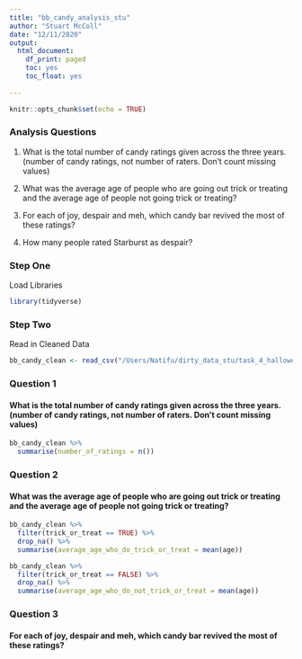 ```yaml
---
title: "bb_candy_analysis_stu"
author: "Stuart McColl"
date: "12/11/2020"
output: 
  html_document:
    df_print: paged
    toc: yes
    toc_float: yes
    
---
```


```r
knitr::opts_chunk$set(echo = TRUE)
```

### Analysis Questions

1. What is the total number of candy ratings given across the three years. (number of candy ratings, not number of raters. Don’t count missing values)

2. What was the average age of people who are going out trick or treating and the average age of people not going trick or treating?

3. For each of joy, despair and meh, which candy bar revived the most of these ratings?

4. How many people rated Starburst as despair?


### Step One
Load Libraries

```r

library(tidyverse)

```

### Step Two
Read in Cleaned Data

```r

bb_candy_clean <- read_csv("/Users/Natifu/dirty_data_stu/task_4_halloween/clean_data/bb_candy_all_cleaned")

```


### Question 1

#### What is the total number of candy ratings given across the three years. (number of candy ratings, not number of raters. Don’t count missing values)

```r

bb_candy_clean %>%
  summarise(number_of_ratings = n())

```

### Question 2

#### What was the average age of people who are going out trick or treating and the average age of people not going trick or treating?

```r

bb_candy_clean %>%
  filter(trick_or_treat == TRUE) %>%
  drop_na() %>%
  summarise(average_age_who_do_trick_or_treat = mean(age))

```

```r

bb_candy_clean %>%
  filter(trick_or_treat == FALSE) %>%
  drop_na() %>%
  summarise(average_age_who_do_not_trick_or_treat = mean(age))

```

### Question 3

#### For each of joy, despair and meh, which candy bar revived the most of these ratings?




